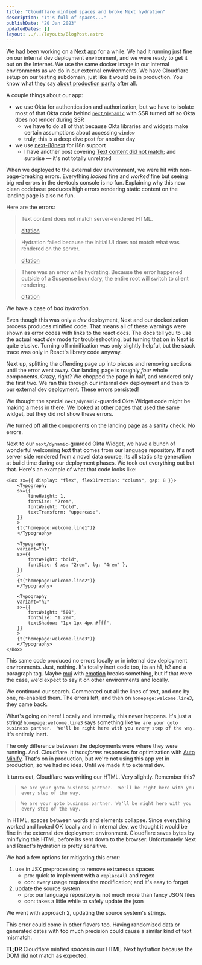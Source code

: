 ```yaml
---
title: "Cloudflare minfied spaces and broke Next hydration"
description: "It's full of spaces..."
publishDate: "20 Jan 2023"
updatedDates: []
layout: ../../layouts/BlogPost.astro
---
```


We had been working on a [Next app](https://nextjs.org/) for a while. We had it running just fine on our internal dev deployment environment, and we were ready to get it out on the Internet. We use the same docker image in our internal environments as we do in our external environments. We have Cloudflare setup on our testing subdomain, just like it would be in production. You know what they say [about production parity](https://12factor.net/dev-prod-parity) after all.

A couple things about our app:

* we use Okta for authentication and authorization, but we have to isolate most of that Okta code behind [`next/dynamic`](https://nextjs.org/docs/advanced-features/dynamic-import) with SSR turned off so Okta does not render during SSR
    * we have to do all of that because Okta libraries and widgets make certain assumptions about accessing `window`
    * truly, this is a deep dive post for another day
* we use [next-i18next](https://github.com/i18next/next-i18next) for i18n support
    * I have another post covering [Text content did not match](/posts/next-i18next-text-content-did-not-match); and surprise — it's not totally unrelated

When we deployed to the external dev environment, we were hit with non-page-breaking errors. Everything _looked_ fine and _worked_ fine but seeing big red errors in the devtools console is no fun. Explaining why this new clean codebase produces high errors rendering static content on the landing page is also no fun.

Here are the errors:

> Text content does not match server-rendered HTML.
>
> [citation](https://reactjs.org/docs/error-decoder.html/?invariant=425)

> Hydration failed because the initial UI does not match what was rendered on the server.
>
> [citation](https://reactjs.org/docs/error-decoder.html/?invariant=418)

> There was an error while hydrating. Because the error happened outside of a Suspense boundary, the entire root will switch to client rendering.
>
> [citation](https://reactjs.org/docs/error-decoder.html/?invariant=423)

We have a case of _bad hydration_.

Even though this was only a _dev_ deployment, Next and our dockerization process produces minified code. That means all of these warnings were shown as error codes with links to the react docs. The docs tell you to use the actual react _dev_ mode for troubleshooting, but turning that on in Next is quite elusive. Turning off minification was only slightly helpful, but the stack trace was only in React's library code anyway.

Next up, splitting the offending page up into pieces and removing sections until the error went away. Our landing page is roughly _four_ whole components. Crazy, right? We chopped the page in half, and rendered only the first two. We ran this through our internal dev deployment and then to our external dev deployment. These errors persisted!

We thought the special `next/dynamic`-guarded Okta Widget code might be making a mess in there. We looked at other pages that used the same widget, but they did not show these errors. 

We turned off all the components on the landing page as a sanity check. No errors.

Next to our `next/dynamic`-guarded Okta Widget, we have a bunch of wonderful welcoming text that comes from our language repository. It's not server side rendered from a novel data source, its all static site generation at build time during our deployment phases. We took out everything out but that. Here's an example of what that code looks like:

```tsx
<Box sx={{ display: "flex", flexDirection: "column", gap: 8 }}>
    <Typography
    sx={{
        lineHeight: 1,
        fontSize: "2rem",
        fontWeight: "bold",
        textTransform: "uppercase",
    }}
    >
    {t("homepage:welcome.line1")}
    </Typography>

    <Typography
    variant="h1"
    sx={{
        fontWeight: "bold",
        fontSize: { xs: "2rem", lg: "4rem" },
    }}
    >
    {t("homepage:welcome.line2")}
    </Typography>

    <Typography
    variant="h2"
    sx={{
        fontWeight: "500",
        fontSize: "1.2em",
        textShadow: "1px 1px 4px #fff",
    }}
    >
    {t("homepage:welcome.line3")}
    </Typography>
</Box>
```

This same code produced no errors locally or in internal dev deployment environments. Just, nothing. It's totally inert code too, its an h1, h2 and a paragraph tag. Maybe [mui](https://mui.com/) with [emotion](https://emotion.sh/docs/introduction) breaks something, but if that were the case, we'd expect to say it on other environments and locally.

We continued our search. Commented out all the lines of text, and one by one, re-enabled them. The errors left, and then on `homepage:welcome.line3`, they came back.

What's going on here! Locally and internally, this never happens. It's just a string! `homepage:welcome.line3` says something like `We are your goto business partner.  We'll be right here with you every step of the way.` It's entirely inert.

The only difference between the deployments were where they were running. And. Cloudflare. It _transforms_ responses for optimization with [Auto Minify](https://support.cloudflare.com/hc/en-us/articles/200168196-Using-Cloudflare-Auto-Minify). That's on in production, but we're not using this app yet in production, so we had no idea. Until we made it to external dev.

It turns out, Cloudflare was writing our HTML. Very slightly. Remember this?

> `We are your goto business partner.  We'll be right here with you every step of the way.`

> `We are your goto business partner. We'll be right here with you every step of the way.`

In HTML, spaces between words and elements collapse. Since everything worked and looked OK locally and in internal dev, we thought it would be fine in the external dev deployment environment. Cloudflare saves bytes by minifying this HTML before its sent down to the browser. Unfortunately Next and React's hydration is pretty sensitive.

We had a few options for mitigating this error:

1. use in JSX preprocessing to remove extraneous spaces
    * pro: quick to implement with a `replaceAll` and regex
    * con: every usage requires the modification; and it's easy to forget
2. update the source system
    * pro: our language repository is not much more than fancy JSON files
    * con: takes a little while to safely update the json 
    
We went with approach 2, updating the source system's strings.

This error could come in other flavors too. Having randomized data or generated dates with too much precision could cause a similar kind of text mismatch.

**TL;DR** Cloudflare minfied _spaces_ in our HTML. Next hydration because the DOM did not match as expected.